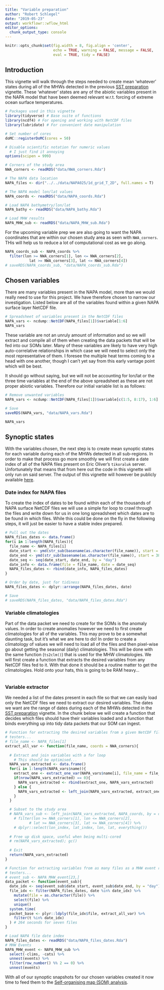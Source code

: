 ```yaml
---
title: "Variable preparation"
author: "Robert Schlegel"
date: "2019-05-23"
output: workflowr::wflow_html
editor_options:
  chunk_output_type: console
---
```


```r
knitr::opts_chunk$set(fig.width = 8, fig.align = 'center',
                      echo = TRUE, warning = FALSE, message = FALSE, 
                      eval = TRUE, tidy = FALSE)
```


## Introduction

This vignette will walk through the steps needed to create mean 'whatever' states during all of the MHWs detected in the previous [SST preparation](https://robwschlegel.github.io/MHWNWA/sst-prep.html) vignette. These 'whatever' states are any of the abiotic variables present in the NAPA model that have been deemed relevant w.r.t. forcing of extreme ocean surface temperatures.

```r
# Packages used in this vignette
library(tidyverse) # Base suite of functions
library(ncdf4) # For opening and working with NetCDF files
library(lubridate) # For convenient date manipulation

# Set number of cores
doMC::registerDoMC(cores = 50)

# Disable scientific notation for numeric values
  # I just find it annoying
options(scipen = 999)

# Corners of the study area
NWA_corners <- readRDS("data/NWA_corners.Rda")

# The NAPA data location
NAPA_files <- dir("../../data/NAPA025/1d_grid_T_2D", full.names = T)

# The NAPA model lon/lat values
NAPA_coords <- readRDS("data/NAPA_coords.Rda")

# Load NAPA bathymetry/lon/lat
NAPA_bathy <- readRDS("data/NAPA_bathy.Rda")

# Load MHW results
NAPA_MHW_sub <- readRDS("data/NAPA_MHW_sub.Rda")
```

For the upcoming variable prep we are also going to want the NAPA coordinates that are within our chosen study area as seen with `NWA_corners`. THis will help us to reduce a lot of computational cost as we go along.

```r
NAPA_coords_sub <- NAPA_coords %>% 
  filter(lon >= NWA_corners[1], lon <= NWA_corners[2],
           lat >= NWA_corners[3], lat <= NWA_corners[4])
# saveRDS(NAPA_coords_sub, "data/NAPA_coords_sub.Rda")
```


## Chosen variables

There are many variables present in the NAPA model, more than we would really need to use for this project. We have therefore chosen to narrow our investigation. Listed below are all of the variables found within a given NAPA surface layer NetCDF file.

```r
# Spreadsheet of variables present in the NetCDF files
NAPA_vars <- ncdump::NetCDF(NAPA_files[1])$variable[1:6]
NAPA_vars
```

These variable are not an unruly amount of information and so we will extract and compile all of them when creating the data packets that will be fed into our SOMs later. Many of these variables are likely to have very high auto-correlative relationships in which case we will need to select only the most representative of them. I foresee the multiple heat terms coming to a head with one another, though I can't yet say from this early vantage point which will be best.

It should go without saying, but we will not be accounting for lon/lat or the three time variables at the end of the above spreadsheet as these are not proper abiotic variables. Therefore our initial variable list is as follows:

```r
# Remove unwanted variables
NAPA_vars <- ncdump::NetCDF(NAPA_files[1])$variable[c(1:5, 8:17), 1:6]

# Save
saveRDS(NAPA_vars, "data/NAPA_vars.Rda")

NAPA_vars
```


## Synoptic states

With the variables chosen, the next step is to create mean synoptic states for each variable during each of the MHWs detected in all sub-regions. In order to make that process go more smoothly we will first create a date index of all of the NAPA files present on Eric Oliver's `tikoraluk` server. Unfortunately that means that from here out the code in this vignette will only run on said server. The output of this vignette will however be publicly available [here](https://github.com/robwschlegel/MHWNWA/tree/master/data).


### Date index for NAPA files

To create the index of dates to be found within each of the thousands of NAPA surface NetCDF files we will use a simple for loop to crawl through the files and write down for us in one long spreadsheet which dates are to be found in which files. While this could be done on the fly in the following steps, it will just be easier to have a stable index prepared.

```r
# Pull out the dates
NAPA_files_dates <- data.frame()
for(i in 1:length(NAPA_files)){
  file_name <- NAPA_files[i]
  date_start <- ymd(str_sub(basename(as.character(file_name)), start = 29, end = 36))
  date_end <- ymd(str_sub(basename(as.character(file_name)), start = 38, end = 45))
  date_seq <- seq(date_start, date_end, by = "day")
  date_info <- data.frame(file = file_name, date = date_seq)
  NAPA_files_dates <- rbind(date_info, NAPA_files_dates)
}

# Order by date, just for tidiness
NAPA_files_dates <- dplyr::arrange(NAPA_files_dates, date)

# Save
# saveRDS(NAPA_files_dates, "data/NAPA_files_dates.Rda")
```


### Variable climatologies

Part of the data packet we need to create for the SOMs is the anomaly values. In order to create anomalies however we need to first create climatologies for all of the variables. This may prove to be a somewhat daunting task, but it's what we are here to do! In order to create a climatology of values we will need to load all of the files and then pixel-wise go about getting the seasonal (daily) climatologies. This will be done with the same function (`ts2clm()`) that is used for the MHW climatologies. We will first create a function that extracts the desired variables from any NetCDF files fed to it. With that done it should be a routine matter to get the climatologies. Hold onto your hats, this is going to be RAM heavy...

```r

```


### Variable extractor

We needed a list of the dates present in each file so that we can easily load only the NetCDF files we need to extract our desired variables. The dates we want are the range of dates during each of the MHWs detected in the [SST preparation](https://robwschlegel.github.io/MHWNWA/sst-prep.html) vignette. In the chunk below we will create a function that decides which files should have their variables loaded and a function that binds everything up into tidy data packets that our SOM can ingest.

```r
# Function for extracting the desired variables from a given NetCDF file
# testers...
# file_name <- NAPA_files[1]
extract_all_var <- function(file_name, coords = NWA_corners){
  
  # Extract and join variables with a for loop
    # This should be optimised...
  NAPA_vars_extracted <- data.frame()
  for(i in 1:length(NAPA_vars$name)){
    extract_one <- extract_one_var(NAPA_vars$name[i], file_name = file_name)
    if(nrow(NAPA_vars_extracted) == 0){
      NAPA_vars_extracted <- rbind(extract_one, NAPA_vars_extracted)
    } else {
      NAPA_vars_extracted <- left_join(NAPA_vars_extracted, extract_one, by = c("lon_index", "lat_index", "t"))
    }
  }

  # Subset to the study area
  # NAPA_vars_sub <- left_join(NAPA_vars_extracted, NAPA_coords, by = c("lon_index", "lat_index")) %>% 
    # filter(lon >= NWA_corners[1], lon <= NWA_corners[2],
           # lat >= NWA_corners[3], lat <= NWA_corners[4]) %>% 
    # dplyr::select(lon_index, lat_index, lon, lat, everything())
  
  # Free up disk space, useful when being multi-cored
  # rm(NAPA_vars_extracted); gc()
  
  # Exit
  return(NAPA_vars_extracted)
}

# Function for extracting variables from as many files as a MHW event requires
# testers...
# event_sub <- NAPA_MHW_event[23,]
data_packet <- function(event_sub){
  date_idx <- seq(event_sub$date_start, event_sub$date_end, by = "day")
  file_idx <- filter(NAPA_files_dates, date %in% date_idx) %>% 
    mutate(file = as.character(file)) %>% 
    select(file) %>% 
    unique()
  system.time(
  packet_base <- plyr::ldply(file_idx$file, extract_all_var) %>% 
    filter(t %in% date_idx)
  ) # 264 seconds for seven files
}
```



```r
# Load NAPA file date index
NAPA_files_dates <- readRDS("data/NAPA_files_dates.Rda")
# MHW Events
NAPA_MHW_event <- NAPA_MHW_sub %>%
  select(-clims, -cats) %>%
  unnest(events) %>%
  filter(row_number() %% 2 == 0) %>%
  unnest(events)
```

With all of our synoptic snapshots for our chosen variables created it now time to feed them to the [Self-organising map (SOM) analysis](https://robwschlegel.github.io/MHWNWA/som.html).

